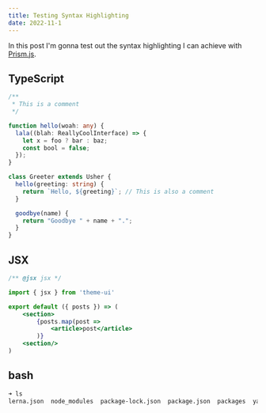 ```yaml
---
title: Testing Syntax Highlighting
date: 2022-11-1
---
```


In this post I'm gonna test out the syntax highlighting I can achieve with [Prism.js](https://prismjs.com/).

## TypeScript

```typescript
/**
 * This is a comment
 */

function hello(woah: any) {
  lala((blah: ReallyCoolInterface) => {
    let x = foo ? bar : baz;
    const bool = false;
  });
}

class Greeter extends Usher {
  hello(greeting: string) {
    return `Hello, ${greeting}`; // This is also a comment
  }

  goodbye(name) {
    return "Goodbye " + name + ".";
  }
}
```

## JSX

```jsx
/** @jsx jsx */

import { jsx } from 'theme-ui'

export default ({ posts }) => (
    <section>
        {posts.map(post =>
            <article>post</article>
        )}
    <section/>
)
```

## bash

```bash
➜ ls
lerna.json  node_modules  package-lock.json  package.json  packages  yarn.lock
```

